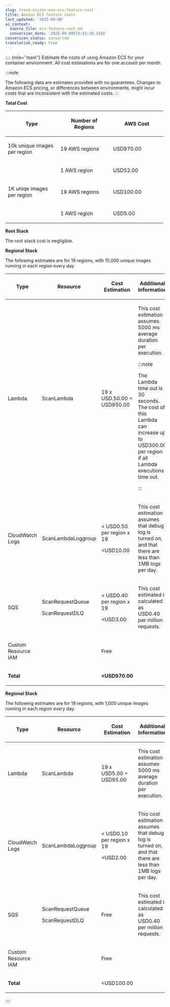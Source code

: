 ```yaml
---
slug: trend-vision-one-ecs-feature-cost
title: Amazon ECS feature costs
last_updated: '2025-09-08'
ai_context:
  source_file: ecs-feature-cost.md
  conversion_date: '2025-09-08T23:42:20.316Z'
conversion_status: converted
translation_ready: true
---
```


:::: {role="main"}
Estimate the costs of using Amazon ECS for your container environment. All cost estimations are for one account per month.

:::note

The following data are estimates provided with no guarantees. Changes to Amazon ECS pricing, or differences between environments, might incur costs that are inconsistent with the estimated costs.
:::

**Total Cost**

<table style="width:99%;">
<colgroup>
<col style="width: 33%" />
<col style="width: 33%" />
<col style="width: 33%" />
</colgroup>
<thead>
<tr>
<th><p>Type</p></th>
<th><p>Number of Regions</p></th>
<th><p>AWS Cost</p></th>
</tr>
</thead>
<tbody>
<tr>
<td><p>10k unique images per region</p></td>
<td><p>19 AWS regions</p></td>
<td><p>USD970.00</p></td>
</tr>
<tr>
<td> </td>
<td><p>1 AWS region</p></td>
<td><p>USD52.00</p></td>
</tr>
<tr>
<td><p>1K uniqe images per region</p></td>
<td><p>19 AWS regions</p></td>
<td><p>USD100.00</p></td>
</tr>
<tr>
<td> </td>
<td><p>1 AWS region</p></td>
<td><p>USD5.00</p></td>
</tr>
</tbody>
</table>

**Root Stack**

The root stack cost is negligible.

**Regional Stack**

The following estimates are for 19 regions, with 10,000 unique images running in each region every day.

<table>
<colgroup>
<col style="width: 25%" />
<col style="width: 25%" />
<col style="width: 25%" />
<col style="width: 25%" />
</colgroup>
<thead>
<tr>
<th><p>Type</p></th>
<th><p>Resource</p></th>
<th><p>Cost Estimation</p></th>
<th>Additional Information</th>
</tr>
</thead>
<tbody>
<tr>
<td><p>Lambda</p></td>
<td><p>ScanLambda</p></td>
<td><p>19 x USD.50.00 = USD950.00</p></td>
<td><p>This cost estimation assumes 5000 ms average duration per execution.</p>


:::note

The Lambda time out is 30 seconds. The cost of this Lambda can increase up to USD300.00 per region if all Lambda executions time out.


:::

</td>
</tr>
<tr>
<td><p>CloudWatch Logs</p></td>
<td><p>ScanLambdaLoggroup</p></td>
<td><p>&lt; USD0.50 per region x 19</p>
<p>&lt;USD10.00</p></td>
<td><p>This cost estimation assumes that debug log is turned on, and that there are less than 1MB logs per day.</p></td>
</tr>
<tr>
<td><p>SQS</p></td>
<td><p>ScanRequestQueue</p>
<p>ScanRequestDLQ</p></td>
<td><p>&lt; USD0.40 per region x 19</p>
<p>&lt;USD3.00</p></td>
<td><p>This cost estimated is calculated as USD0.40 per million requests.</p></td>
</tr>
<tr>
<td><p>Custom Resource IAM</p></td>
<td> </td>
<td><p>Free</p></td>
<td> </td>
</tr>
<tr>
<td><p><strong>Total</strong></p></td>
<td> </td>
<td><strong>&lt;USD970.00</strong></td>
<td> </td>
</tr>
</tbody>
</table>

**Regional Stack**

The following estimates are for 19 regions, with 1,000 unique images running in each region every day.

<table>
<colgroup>
<col style="width: 25%" />
<col style="width: 25%" />
<col style="width: 25%" />
<col style="width: 25%" />
</colgroup>
<thead>
<tr>
<th><p>Type</p></th>
<th><p>Resource</p></th>
<th><p>Cost Estimation</p></th>
<th><p>Additional Information</p></th>
</tr>
</thead>
<tbody>
<tr>
<td><p>Lambda</p></td>
<td><p>ScanLambda</p></td>
<td><p>19 x USD5.00 = USD95.00</p></td>
<td><p>This cost estimation assumes 5000 ms average duration per execution.</p></td>
</tr>
<tr>
<td><p>CloudWatch Logs</p></td>
<td><p>ScanLambdaLoggroup</p></td>
<td><p>&lt; USD0.10 per region x 19</p>
<p>&lt;USD2.00</p></td>
<td><p>This cost estimation assumes that debug log is turned on, and that there are less than 1MB logs per day.</p></td>
</tr>
<tr>
<td><p>SQS</p></td>
<td><p>ScanRequestQueue</p>
<p>ScanRequestDLQ</p></td>
<td><p>Free</p></td>
<td><p>This cost estimated is calculated as USD0.40 per million requests.</p></td>
</tr>
<tr>
<td><p>Custom Resource IAM</p></td>
<td> </td>
<td><p>Free</p></td>
<td> </td>
</tr>
<tr>
<td><p><strong>Total</strong></p></td>
<td> </td>
<td><p>&lt;USD100.00</p></td>
<td> </td>
</tr>
</tbody>
</table>
::::
